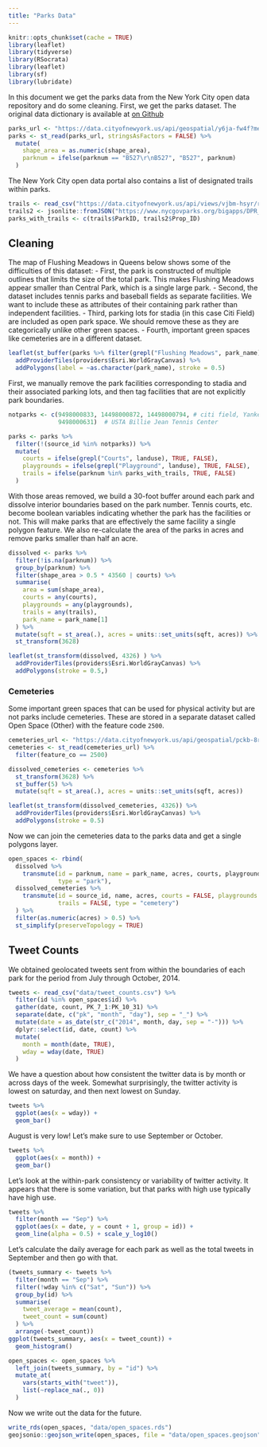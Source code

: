 ```yaml
---
title: "Parks Data"
---
```


```r
knitr::opts_chunk$set(cache = TRUE)
library(leaflet)
library(tidyverse)
library(RSocrata)
library(leaflet)
library(sf)
library(lubridate)
```

In this document we get the parks data from the New York City open data
repository and do some cleaning. First, we get the parks dataset. The original
data dictionary is available at 
[on Github](https://github.com/CityOfNewYork/nyc-planimetrics/blob/master/Capture_Rules.md#open-space)
```r
parks_url <- "https://data.cityofnewyork.us/api/geospatial/y6ja-fw4f?method=export&format=GeoJSON"
parks <- st_read(parks_url, stringsAsFactors = FALSE) %>%
  mutate(
    shape_area = as.numeric(shape_area),
    parknum = ifelse(parknum == "B527\r\nB527", "B527", parknum) 
  ) 
```

The New York City open data portal also contains a list of designated trails 
within parks.

```r
trails <- read_csv("https://data.cityofnewyork.us/api/views/vjbm-hsyr/rows.csv?accessType=DOWNLOAD")
trails2 <- jsonlite::fromJSON("https://www.nycgovparks.org/bigapps/DPR_Hiking_001.json")
parks_with_trails <- c(trails$ParkID, trails2$Prop_ID)
```

## Cleaning
The map of Flushing Meadows in Queens below shows some of the difficulties of this dataset:
  - First, the park is constructed of multiple outlines that limits the size of 
  the total park. This makes Flushing Meadows appear smaller than Central Park, 
  which is a single large park. 
  - Second, the dataset includes tennis parks and baseball fields as separate 
  facilities. We want to include these as attributes of their containing park
  rather than independent facilities.
  - Third, parking lots for stadia (in this case Citi Field) are included as 
  open park space. We should remove these as they are categorically unlike other
  green spaces.
  - Fourth, important green spaces like cemeteries are in a different dataset.
  
```r
leaflet(st_buffer(parks %>% filter(grepl("Flushing Meadows", park_name)), dist = 0.000001)) %>%
  addProviderTiles(providers$Esri.WorldGrayCanvas) %>%
  addPolygons(label = ~as.character(park_name), stroke = 0.5)
```

First, we manually remove the park facilities corresponding to stadia and their
associated parking lots, and then tag facilities that are not explicitly
park boundaries.

```r
notparks <- c(9498000833, 14498000872, 14498000794, # citi field, Yankee stadium, garage
              9498000631)  # USTA Billie Jean Tennis Center

parks <- parks %>% 
  filter(!(source_id %in% notparks)) %>%
  mutate(
    courts = ifelse(grepl("Courts", landuse), TRUE, FALSE),
    playgrounds = ifelse(grepl("Playground", landuse), TRUE, FALSE),
    trails = ifelse(parknum %in% parks_with_trails, TRUE, FALSE)
  ) 
```

With those areas removed, we build a 30-foot buffer around each park and 
dissolve interior boundaries based on the park number. Tennis courts, etc. become
boolean variables indicating whether the park has the facilities or not. This
will make parks that are effectively the same facility a single polygon feature.
We also re-calculate the area of the parks in acres and remove parks smaller
than half an acre.

```r
dissolved <- parks %>%
  filter(!is.na(parknum)) %>%
  group_by(parknum) %>%
  filter(shape_area > 0.5 * 43560 | courts) %>%
  summarise(
    area = sum(shape_area), 
    courts = any(courts), 
    playgrounds = any(playgrounds),
    trails = any(trails),
    park_name = park_name[1]
  ) %>%
  mutate(sqft = st_area(.), acres = units::set_units(sqft, acres)) %>%
  st_transform(3628)
```

```r
leaflet(st_transform(dissolved, 4326) ) %>%
  addProviderTiles(providers$Esri.WorldGrayCanvas) %>%
  addPolygons(stroke = 0.5,)
```
  
### Cemeteries
Some important green spaces that can be used for physical activity but are not
parks include cemeteries. These are stored in a separate dataset called Open
Space (Other) with the feature code `2500`.

```r
cemeteries_url <- "https://data.cityofnewyork.us/api/geospatial/pckb-8r2z?method=export&format=GeoJSON"
cemeteries <- st_read(cemeteries_url) %>%
  filter(feature_co == 2500)
```

```r
dissolved_cemeteries <- cemeteries %>%
  st_transform(3628) %>%
  st_buffer(5) %>%
  mutate(sqft = st_area(.), acres = units::set_units(sqft, acres))
```

```r
leaflet(st_transform(dissolved_cemeteries, 4326)) %>%
  addProviderTiles(providers$Esri.WorldGrayCanvas) %>%
  addPolygons(stroke = 0.5)
```

Now we can join the cemeteries data to the parks data and get a single polygons
layer.
```r
open_spaces <- rbind(
  dissolved %>% 
    transmute(id = parknum, name = park_name, acres, courts, playgrounds, trails, 
              type = "park"),
  dissolved_cemeteries %>% 
    transmute(id = source_id, name, acres, courts = FALSE, playgrounds = FALSE, 
              trails = FALSE, type = "cemetery")
  ) %>%
  filter(as.numeric(acres) > 0.5) %>%
  st_simplify(preserveTopology = TRUE)
```




## Tweet Counts

We obtained geolocated tweets sent from within the boundaries of each park for
the period from July through October, 2014.

```r
tweets <- read_csv("data/tweet_counts.csv") %>%
  filter(id %in% open_spaces$id) %>%
  gather(date, count, PK_7_1:PK_10_31) %>%
  separate(date, c("pk", "month", "day"), sep = "_") %>%
  mutate(date = as_date(str_c("2014", month, day, sep = "-"))) %>%
  dplyr::select(id, date, count) %>%
  mutate(
    month = month(date, TRUE),
    wday = wday(date, TRUE)
  ) 
```

We have a question about how consistent the twitter data is by month or across
days of the week. Somewhat surprisingly, the twitter activity is lowest on saturday, 
and then next lowest on Sunday.

```r
tweets %>%
  ggplot(aes(x = wday)) +
  geom_bar()
```

August is very low! Let's make sure to use September or October.

```r
tweets %>%
  ggplot(aes(x = month)) +
  geom_bar()
```

Let's look at the within-park consistency or variability of twitter activity.
It appears that there is some variation, but that parks with high use typically 
have high use.

```r
tweets %>%
  filter(month == "Sep") %>%
  ggplot(aes(x = date, y = count + 1, group = id)) +
  geom_line(alpha = 0.5) + scale_y_log10()
```

Let's calculate the daily average for each park  as well as the total tweets in
September and then go with that.

```r
(tweets_summary <- tweets %>%
  filter(month == "Sep") %>%
  filter(!wday %in% c("Sat", "Sun")) %>%
  group_by(id) %>%
  summarise(
    tweet_average = mean(count),
    tweet_count = sum(count)
  ) %>%
  arrange(-tweet_count))
ggplot(tweets_summary, aes(x = tweet_count)) +
  geom_histogram() 

open_spaces <- open_spaces %>%
  left_join(tweets_summary, by = "id") %>%
  mutate_at(
    vars(starts_with("tweet")), 
    list(~replace_na(., 0))
  ) 
```


Now we write out the data for the future.
```r
write_rds(open_spaces, "data/open_spaces.rds")
geojsonio::geojson_write(open_spaces, file = "data/open_spaces.geojson")
```




